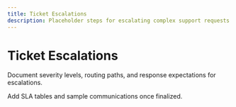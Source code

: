 ```yaml
---
title: Ticket Escalations
description: Placeholder steps for escalating complex support requests.
---
```


# Ticket Escalations

Document severity levels, routing paths, and response expectations for escalations.

Add SLA tables and sample communications once finalized.
